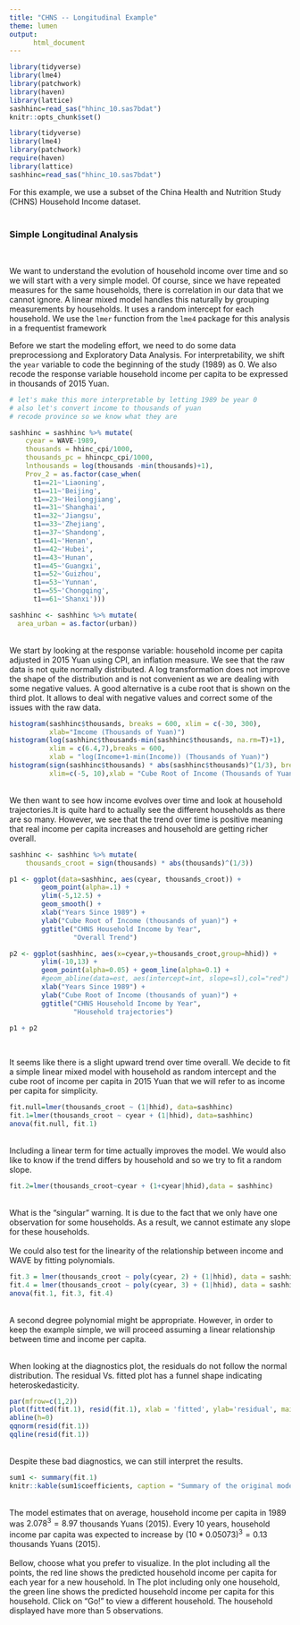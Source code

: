 ```yaml
---
title: "CHNS -- Longitudinal Example"
theme: lumen
output:
      html_document
---
```


```r
library(tidyverse)
library(lme4)
library(patchwork)
library(haven)
library(lattice)
sashhinc=read_sas("hhinc_10.sas7bdat")
knitr::opts_chunk$set()
```


```r
library(tidyverse)
library(lme4)
library(patchwork)
require(haven)
library(lattice)
sashhinc=read_sas("hhinc_10.sas7bdat")
```


For this example, we use a subset of the China Health and Nutrition Study (CHNS) Household Income dataset.\
\

### Simple Longitudinal Analysis \
\

We want to understand the evolution of household income over time and so we will start with a very simple model. 
Of course, since we have repeated measures for the same households, there is correlation in our data that we cannot ignore. A linear mixed model handles this naturally by grouping measurements by households. It uses a random intercept for each household.  We use the `lmer` function from the `lme4` package for this analysis in a frequentist framework\

Before we start the modeling effort, we need to do some data preprocessiong and Exploratory Data Analysis. For interpretability, we shift the `year` variable to code the beginning of the study (1989) as 0. We also recode the response variable household income per capita to be expressed in thousands of 2015 Yuan.  \

```r
# let's make this more interpretable by letting 1989 be year 0
# also let's convert income to thousands of yuan
# recode province so we know what they are

sashhinc = sashhinc %>% mutate(
    cyear = WAVE-1989,
    thousands = hhinc_cpi/1000,
    thousands_pc = hhincpc_cpi/1000,
    lnthousands = log(thousands -min(thousands)+1),
    Prov_2 = as.factor(case_when(
      t1==21~'Liaoning',
      t1==11~'Beijing',
      t1==23~'Heilongjiang',
      t1==31~'Shanghai',
      t1==32~'Jiangsu',
      t1==33~'Zhejiang',
      t1==37~'Shandong',
      t1==41~'Henan',
      t1==42~'Hubei',
      t1==43~'Hunan',
      t1==45~'Guangxi',
      t1==52~'Guizhou',
      t1==53~'Yunnan',
      t1==55~'Chongqing',
      t1==61~'Shanxi')))
```

```r
sashhinc <- sashhinc %>% mutate(
  area_urban = as.factor(urban))
```

\
We start by looking at the response variable: household income per capita adjusted in 2015 Yuan using CPI, an inflation measure. We see that the raw data is not quite normally distributed. A log transformation does not improve the shape of the distribution and is not convenient as we are dealing with some negative values. A good alternative is a cube root that is shown on the third plot. It allows to deal with negative values and correct some of the issues with the raw data.\

```r
histogram(sashhinc$thousands, breaks = 600, xlim = c(-30, 300),
          xlab="Imcome (Thousands of Yuan)")
histogram(log(sashhinc$thousands-min(sashhinc$thousands, na.rm=T)+1),
          xlim = c(6.4,7),breaks = 600,
          xlab = "log(Income+1-min(Income)) (Thousands of Yuan)")
histogram(sign(sashhinc$thousands) * abs(sashhinc$thousands)^(1/3), breaks = 50,
          xlim=c(-5, 10),xlab = "Cube Root of Income (Thousands of Yuan)")
```
\
We then want to see how income evolves over time and look at household trajectories.It is quite hard to actually see the different households as there are so many. However, we see that the trend over time is positive meaning that real income per capita increases and household are getting richer overall.\

```r
sashhinc <- sashhinc %>% mutate(
    thousands_croot = sign(thousands) * abs(thousands)^(1/3))

p1 <- ggplot(data=sashhinc, aes(cyear, thousands_croot)) +
        geom_point(alpha=.1) +
        ylim(-5,12.5) +
        geom_smooth() +
        xlab("Years Since 1989") +
        ylab("Cube Root of Income (thousands of yuan)") + 
        ggtitle("CHNS Household Income by Year",
                "Overall Trend")

p2 <- ggplot(sashhinc, aes(x=cyear,y=thousands_croot,group=hhid)) +
        ylim(-10,13) + 
        geom_point(alpha=0.05) + geom_line(alpha=0.1) +
        #geom_abline(data=est, aes(intercept=int, slope=sl),col="red") +
        xlab("Years Since 1989") +
        ylab("Cube Root of Income (thousands of yuan)") + 
        ggtitle("CHNS Household Income by Year",
                "Household trajectories")

p1 + p2
```
\

It seems like there is a slight upward trend over time overall. We decide to fit a simple linear mixed model with household as random intercept and the cube root of income per capita in 2015 Yuan that we will refer to as income per capita for simplicity.\

```r
fit.null=lmer(thousands_croot ~ (1|hhid), data=sashhinc) 
fit.1=lmer(thousands_croot ~ cyear + (1|hhid), data=sashhinc)
anova(fit.null, fit.1)
```
\
Including a linear term for time actually improves the model. We would also like to know if the trend differs by household and so we try to fit a random slope.\

```r
fit.2=lmer(thousands_croot~cyear + (1+cyear|hhid),data = sashhinc)
```
\
What is the "singular" warning. It is due to the fact that we only have one observation for some households. As a result, we cannot estimate any slope for these households.\
\
We could also test for the linearity of the relationship between income and WAVE by fitting polynomials.\

```r
fit.3 = lmer(thousands_croot ~ poly(cyear, 2) + (1|hhid), data = sashhinc)
fit.4 = lmer(thousands_croot ~ poly(cyear, 3) + (1|hhid), data = sashhinc)
anova(fit.1, fit.3, fit.4)
```
\
A second degree polynomial might be appropriate. However, in order to keep the example simple, we will proceed assuming a linear relationship between time and income per capita.\

\
When looking at the diagnostics plot, the residuals do not follow the normal distribution. The residual Vs. fitted plot has a funnel shape indicating heteroskedasticity.\

```r
par(mfrow=c(1,2))
plot(fitted(fit.1), resid(fit.1), xlab = 'fitted', ylab='residual', main='fitted vs. residual')
abline(h=0)
qqnorm(resid(fit.1))
qqline(resid(fit.1))
```

\
Despite these bad diagnostics, we can still interpret the results.\

```r
sum1 <- summary(fit.1)
knitr::kable(sum1$coefficients, caption = "Summary of the original model")
```
\
The model estimates that on average, household income per capita in 1989 was  $2.078^3=8.97$ thousands Yuans (2015).
Every 10 years, household income par capita was expected to increase by  $(10*0.05073)^3=0.13$ thousands Yuans (2015). 
<br>
\
Bellow, choose what you prefer to visualize. In the plot including all the points, the red line shows the predicted household income per capita for each year for a new household. In The plot including only one household, the green line shows the predicted household income per capita for this household. Click on "Go!" to view a different household. The household displayed have more than 5 observations.\  
<br>





